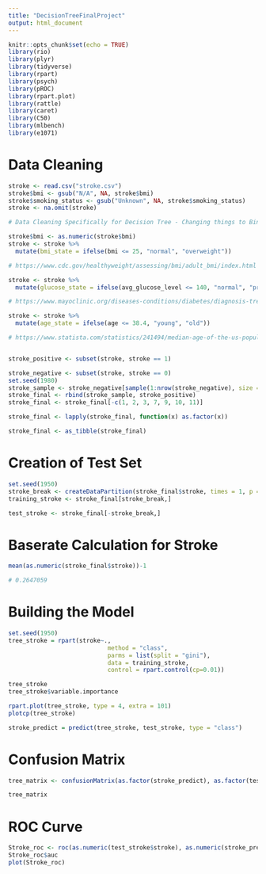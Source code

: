```yaml
---
title: "DecisionTreeFinalProject"
output: html_document
---
```


```r
knitr::opts_chunk$set(echo = TRUE)
library(rio)
library(plyr)
library(tidyverse)
library(rpart)
library(psych)
library(pROC)
library(rpart.plot)
library(rattle)
library(caret)
library(C50)
library(mlbench)
library(e1071)
```

# Data Cleaning

```r
stroke <- read.csv("stroke.csv")
stroke$bmi <- gsub("N/A", NA, stroke$bmi)
stroke$smoking_status <- gsub("Unknown", NA, stroke$smoking_status)
stroke <- na.omit(stroke)

# Data Cleaning Specifically for Decision Tree - Changing things to Binary 

stroke$bmi <- as.numeric(stroke$bmi)
stroke <- stroke %>%
  mutate(bmi_state = ifelse(bmi <= 25, "normal", "overweight"))

# https://www.cdc.gov/healthyweight/assessing/bmi/adult_bmi/index.html

stroke <- stroke %>%
  mutate(glucose_state = ifelse(avg_glucose_level <= 140, "normal", "prediabetic"))

# https://www.mayoclinic.org/diseases-conditions/diabetes/diagnosis-treatment/drc-20371451#:~:text=A%20blood%20sugar%20level%20less,mmol%2FL)%20indicates%20prediabetes.

stroke <- stroke %>%
  mutate(age_state = ifelse(age <= 38.4, "young", "old"))

# https://www.statista.com/statistics/241494/median-age-of-the-us-population/#:~:text=In%202018%2C%20the%20median%20age,United%20States%20was%2038.4%20years.


stroke_positive <- subset(stroke, stroke == 1)

stroke_negative <- subset(stroke, stroke == 0)
set.seed(1980)
stroke_sample <- stroke_negative[sample(1:nrow(stroke_negative), size = 500),]
stroke_final <- rbind(stroke_sample, stroke_positive)
stroke_final <- stroke_final[-c(1, 2, 3, 7, 9, 10, 11)]

stroke_final <- lapply(stroke_final, function(x) as.factor(x))

stroke_final <- as_tibble(stroke_final)


```
# Creation of Test Set

```r
set.seed(1950)
stroke_break <- createDataPartition(stroke_final$stroke, times = 1, p = 0.8, list = FALSE)
training_stroke <- stroke_final[stroke_break,]

test_stroke <- stroke_final[-stroke_break,]


```

# Baserate Calculation for Stroke
```r
mean(as.numeric(stroke_final$stroke))-1

# 0.2647059
```

# Building the Model
```r
set.seed(1950)
tree_stroke = rpart(stroke~.,  
                            method = "class",
                            parms = list(split = "gini"),
                            data = training_stroke,
                            control = rpart.control(cp=0.01))


```

```r
tree_stroke
tree_stroke$variable.importance
```

```r
rpart.plot(tree_stroke, type = 4, extra = 101)
plotcp(tree_stroke)

stroke_predict = predict(tree_stroke, test_stroke, type = "class")
```

# Confusion Matrix 
```r
tree_matrix <- confusionMatrix(as.factor(stroke_predict), as.factor(test_stroke$stroke), positive = "1", dnn = c("Prediction", "Actual"), mode = "sens_spec")

tree_matrix
```

# ROC Curve
```r
Stroke_roc <- roc(as.numeric(test_stroke$stroke), as.numeric(stroke_predict), plot = TRUE)
Stroke_roc$auc
plot(Stroke_roc) 
```

